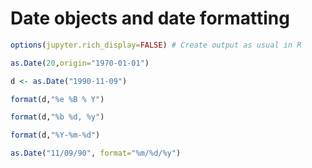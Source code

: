 # Date objects and date formatting

```r
options(jupyter.rich_display=FALSE) # Create output as usual in R
```

```r
as.Date(20,origin="1970-01-01")
```

```r
d <- as.Date("1990-11-09")
```

```r
format(d,"%e %B % Y")
```

```r
format(d,"%b %d, %y")
```

```r
format(d,"%Y-%m-%d")
```

```r
as.Date("11/09/90", format="%m/%d/%y")
```
